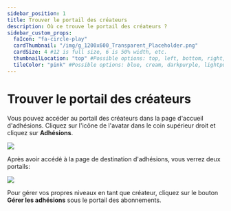 ```yaml
---
sidebar_position: 1
title: Trouver le portail des créateurs
description: Où ce trouve le portail des créateurs ?
sidebar_custom_props:
  faIcon: "fa-circle-play"
  cardThumbnail: "/img/g_1200x600_Transparent_Placeholder.png"
  cardSize: 4 #12 is full size, 6 is 50% width, etc.
  thumbnailLocation: "top" #Possible options: top, left, bottom, right, none
  tileColor: "pink" #Possible options: blue, cream, darkpurple, lightpurple, mauve, orange, pink, none
---
```


# Trouver le portail des créateurs

Vous pouvez accéder au portail des créateurs dans la page d'accueil d'adhésions. Cliquez sur l'icône de l'avatar dans le coin supérieur droit et cliquez sur **Adhésions**.

![](https://i.imgur.com/MwllRtm.jpg)

Après avoir accédé à la page de destination d'adhésions, vous verrez deux portails:

![](https://i.imgur.com/1IBQMGD.png)

Pour gérer vos propres niveaux en tant que créateur, cliquez sur le bouton **Gérer les adhésions** sous le portail des abonnements.
